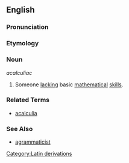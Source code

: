 ==English==

===Pronunciation===
{{substub}}

===Etymology===
{{substub}}

===Noun===
''acalculiac''

# Someone [[lack|lacking]] basic [[mathematics|mathematical]] [[skill]]s.

===Related Terms===
* [[acalculia]]

===See Also===
* [[agrammaticist]]

[[Category:Latin derivations]]